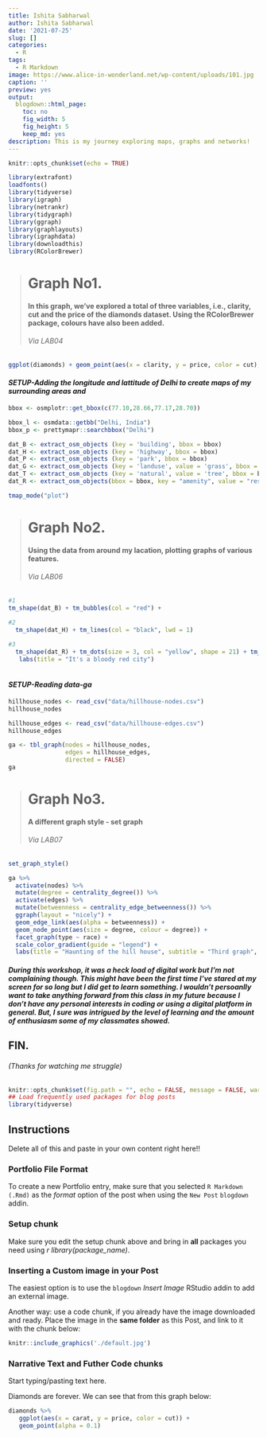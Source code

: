```yaml
---
title: Ishita Sabharwal
author: Ishita Sabharwal
date: '2021-07-25'
slug: []
categories:
  - R
tags:
  - R Markdown
image: https://www.alice-in-wonderland.net/wp-content/uploads/101.jpg
caption: ''
preview: yes
output:
  blogdown::html_page:
    toc: no
    fig_width: 5
    fig_height: 5
    keep_md: yes
description: This is my journey exploring maps, graphs and networks!
---
```

```r

knitr::opts_chunk$set(echo = TRUE)

library(extrafont)
loadfonts()
library(tidyverse)
library(igraph)
library(netrankr)
library(tidygraph)
library(ggraph)
library(graphlayouts)
library(igraphdata)
library(downloadthis)
library(RColorBrewer)

```


> # **Graph No1.**  
> 
> #### In this graph, we've explored a total of three variables, i.e., clarity, cut and the price of the diamonds dataset.  Using the RColorBrewer package, colours have also been added.  
> ######  _Via LAB04_  
> 

```r

ggplot(diamonds) + geom_point(aes(x = clarity, y = price, color = cut), size = 3) + scale_colour_viridis_d(option = "inferno") + labs(title = "Viridis Palette", subtitle = "Option Inferno") + facet_wrap(~cut)

```




#### *SETUP-Adding the longitude and lattitude of Delhi to create maps of my surrounding areas and*

```r

bbox <- osmplotr::get_bbox(c(77.10,28.66,77.17,28.70))

bbox_l <- osmdata::getbb("Delhi, India") 
bbox_p <- prettymapr::searchbbox("Delhi") 

```

```r

dat_B <- extract_osm_objects (key = 'building', bbox = bbox) 
dat_H <- extract_osm_objects (key = 'highway', bbox = bbox)
dat_P <- extract_osm_objects (key = 'park', bbox = bbox)
dat_G <- extract_osm_objects (key = 'landuse', value = 'grass', bbox = bbox)
dat_T <- extract_osm_objects (key = 'natural', value = 'tree', bbox = bbox)
dat_R <- extract_osm_objects(bbox = bbox, key = "amenity", value = "restaurant", return_type = "point") 

```

```r

tmap_mode("plot")

```



> # **Graph No2.**  
>
> #### Using the data from around my lacation, plotting graphs of various features.  
> ######  _Via LAB06_  

```r

#1
tm_shape(dat_B) + tm_bubbles(col = "red") +
  
#2
  tm_shape(dat_H) + tm_lines(col = "black", lwd = 1) 

#3
  tm_shape(dat_R) + tm_dots(size = 3, col = "yellow", shape = 21) + tm_text("name", auto.placement = TRUE) + tm_compass(type = "rose", position = c("right", "top")) + tm_scale_bar(width = 1, position = c("right", "bottom")) + 
   labs(title = "It's a bloody red city")
  
```



#### *SETUP-Reading data-ga*

```r

hillhouse_nodes <- read_csv("data/hillhouse-nodes.csv")
hillhouse_nodes

hillhouse_edges <- read_csv("data/hillhouse-edges.csv")
hillhouse_edges

```
```r
ga <- tbl_graph(nodes = hillhouse_nodes, 
                edges = hillhouse_edges, 
                directed = FALSE)
ga

```





> # **Graph No3.**  
> 
> 
> #### A different graph style - set graph   
> ######  _Via LAB07_  
> 

```r

set_graph_style()

ga %>% 
  activate(nodes) %>% 
  mutate(degree = centrality_degree()) %>% 
  activate(edges) %>% 
  mutate(betweenness = centrality_edge_betweenness()) %>%
  ggraph(layout = "nicely") +
  geom_edge_link(aes(alpha = betweenness)) +
  geom_node_point(aes(size = degree, colour = degree)) + 
  facet_graph(type ~ race) +
  scale_color_gradient(guide = "legend") +
  labs(title = "Haunting of the hill house", subtitle = "Third graph", caption = "Ngl, I'm tired now..")

```




#### _During this workshop, it was a heck load of digital work but I'm not complaining though. This might have been the first time I've stared at my screen for so long but I did get to learn something. I wouldn't persoanlly want to take anything forward from this class in my future because I don't have any personal interests in coding or using a digital platform in general. But, I sure was intrigued by the level of learning and the amount of enthusiasm some of my classmates showed._


## FIN.
###### (_Thanks for watching me struggle_)



```r
knitr::opts_chunk$set(fig.path = "", echo = FALSE, message = FALSE, warning = FALSE)
## Load frequently used packages for blog posts
library(tidyverse)
```

## Instructions

Delete all of this and paste in your own content right here!!

### Portfolio File Format

To create a new Portfolio entry, make sure that you selected `R Markdown (.Rmd)` as the _format_ option of the post when using the `New Post` `blogdown` addin.

### Setup chunk

Make sure you edit the setup chunk above and bring in **all** packages you need using *r library(package_name)*. 


### Inserting a Custom image in your Post

The easiest option is to use the `blogdown` _Insert Image_ RStudio addin to add an external image.

Another way: use a code chunk, if you already have the image downloaded and ready. Place the image in the **same folder** as this Post, and link to it with the chunk below:

```r
knitr::include_graphics('./default.jpg')
```

### Narrative Text and Futher Code chunks

Start typing/pasting text here.

Diamonds are forever. We can see that from this graph below:

```r
diamonds %>% 
   ggplot(aes(x = carat, y = price, color = cut)) + 
   geom_point(alpha = 0.1)
   
```


